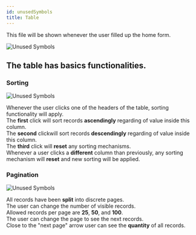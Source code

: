 ```yaml
---
id: unusedSymbols
title: Table
---
```


This file will be shown whenever the user filled up the home form.

<div style={{display: 'flex', alignItems: 'center', justifyContent: 'center'}}>
  <img
    align="center"
    src="../../../assets/docs/manual/unusedSymbols/afterSubmit.jpg"
    alt="Unused Symbols"
  />
</div>

## The table has basics functionalities.

### Sorting

<div
  style={{
    display: 'flex',
    alignItems: 'center',
    justifyContent: 'center',
    padding: '1rem 0',
  }}>
  <img
    align="center"
    src="../../../assets/docs/manual/unusedSymbols/columns.jpg"
    alt="Unused Symbols"
  />
</div>

Whenever the user clicks one of the headers of the table, sorting functionality will apply.  
The <strong>first</strong> click will sort records <strong> ascendingly</strong> regarding of value inside this column.  
The <strong>second</strong> clickwill sort records <strong>descendingly</strong> regarding of value inside this column.  
The <strong>third</strong> click will <strong>reset</strong> any sorting mechanisms.  
Whenever a user clicks a <strong>different</strong> column than previously, any sorting mechanism will <strong>reset</strong> and new sorting will be applied.

### Pagination

<div
  style={{
    display: 'flex',
    alignItems: 'center',
    justifyContent: 'center',
    padding: '1rem 0',
  }}>
  <img
    align="center"
    src="../../../assets/docs/manual/unusedSymbols/pagination.jpg"
    alt="Unused Symbols"
  />
</div>

All records have been <strong>split</strong> into discrete pages.  
The user can change the number of visible records.  
Allowed records per page are <strong>25</strong>, <strong>50</strong>, and <strong>100</strong>.  
The user can change the page to see the next records.  
Close to the "next page" arrow user can see the <strong>quantity</strong> of all records.

